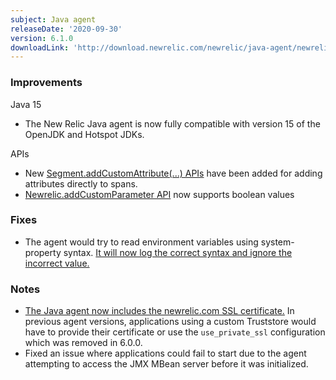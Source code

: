 ```yaml
---
subject: Java agent
releaseDate: '2020-09-30'
version: 6.1.0
downloadLink: 'http://download.newrelic.com/newrelic/java-agent/newrelic-agent/6.1.0/'
---
```


### Improvements

Java 15

* The New Relic Java agent is now fully compatible with version 15 of the OpenJDK and Hotspot JDKs.

APIs

* New [Segment.addCustomAttribute(...) APIs](https://newrelic.github.io/java-agent-api/javadoc/com/newrelic/api/agent/Segment.html) have been added for adding attributes directly to spans.
* [Newrelic.addCustomParameter API](https://github.com/newrelic/newrelic-java-agent/pull/70) now supports boolean values

### Fixes

* The agent would try to read environment variables using system-property syntax. [It will now log the correct syntax and ignore the incorrect value.](https://github.com/newrelic/newrelic-java-agent/pull/39)

### Notes

* [The Java agent now includes the newrelic.com SSL certificate.](https://github.com/newrelic/newrelic-java-agent/pull/54) In previous agent versions, applications using a custom Truststore would have to provide their certificate or use the `use_private_ssl` configuration which was removed in 6.0.0.
* Fixed an issue where applications could fail to start due to the agent attempting to access the JMX MBean server before it was initialized.
